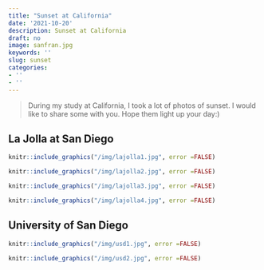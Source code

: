 ```yaml
---
title: "Sunset at California"
date: '2021-10-20'
description: Sunset at California
draft: no
image: sanfran.jpg
keywords: ''
slug: sunset
categories:
- ''
- ''
---
```

> During my study at California, I took a lot of photos of sunset. I would like to share some with you. Hope them light up your day:)

## La Jolla at San Diego
```r
knitr::include_graphics("/img/lajolla1.jpg", error =FALSE)
```

```r
knitr::include_graphics("/img/lajolla2.jpg", error =FALSE)
```

```r
knitr::include_graphics("/img/lajolla3.jpg", error =FALSE)
```

```r
knitr::include_graphics("/img/lajolla4.jpg", error =FALSE)
```

## University of San Diego
```r
knitr::include_graphics("/img/usd1.jpg", error =FALSE)
```

```r
knitr::include_graphics("/img/usd2.jpg", error =FALSE)
```